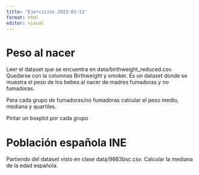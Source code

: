 ```yaml
---
title: "Ejercicios_2023-01-11"
format: html
editor: visual
---
```


# Peso al nacer

Leer el dataset que se encuentra en data/birthweight_reduced.csv. Quedarse con la columnas Birthweight y smoker. Es un dataset donde se muestra el peso de los bebes al nacer de madres fumadoras y no fumadoras.

Para cada grupo de fumadoras/no fumadoras calcular el peso medio, mediana y quartiles.

Pintar un boxplot por cada grupo

# Población española INE

Partiendo del dataset visto en clase data/9663bsc.csv. Calcular la mediana de la edad española.
